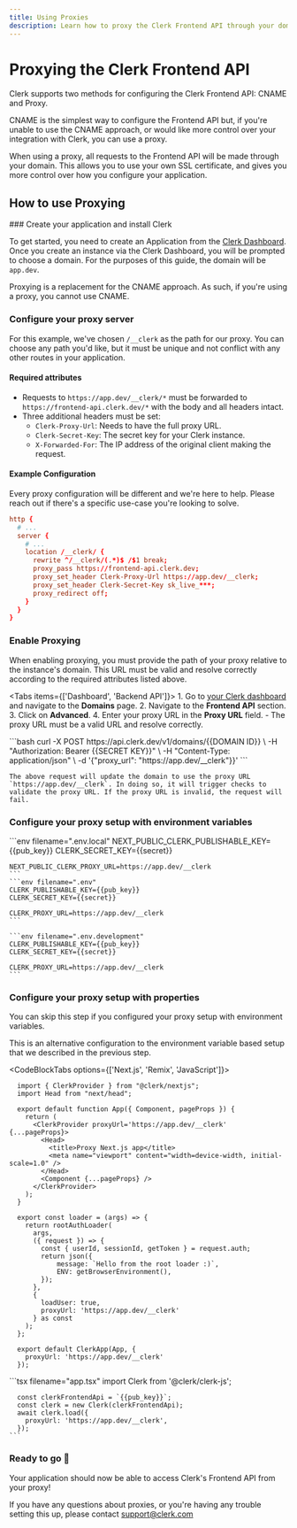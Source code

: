 ```yaml
---
title: Using Proxies
description: Learn how to proxy the Clerk Frontend API through your domain.
---
```


# Proxying the Clerk Frontend API

Clerk supports two methods for configuring the Clerk Frontend API: CNAME and Proxy. 

CNAME is the simplest way to configure the Frontend API but, if you're unable to use the CNAME approach, or would like more control over your integration with Clerk, you can use a proxy.

When using a proxy, all requests to the Frontend API will be made through your domain. This allows you to use your own SSL certificate, and gives you more control over how you configure your application.

## How to use Proxying

<Steps>
### Create your application and install Clerk

To get started, you need to create an Application from the [Clerk Dashboard](https://dashboard.clerk.com/). Once you create an instance via the Clerk Dashboard, you will be prompted to choose a domain. For the purposes of this guide, the domain will be `app.dev`.

<Callout type="warning">Proxying is a replacement for the CNAME approach. As such, if you're using a proxy, you cannot use CNAME.</Callout>

### Configure your proxy server

For this example, we've chosen `/__clerk` as the path for our proxy. You can choose any path you'd like, but it must be unique and not conflict with any other routes in your application.

#### Required attributes

- Requests to `https://app.dev/__clerk/*` must be forwarded to `https://frontend-api.clerk.dev/*` with the body and all headers intact.
- Three additional headers must be set:
  - `Clerk-Proxy-Url`: Needs to have the full proxy URL.
  - `Clerk-Secret-Key`: The secret key for your Clerk instance.
  - `X-Forwarded-For`: The IP address of the original client making the request.

#### Example Configuration

<Callout type="info">Every proxy configuration will be different and we're here to help. Please reach out if there's a specific use-case you're looking to solve.</Callout>

```conf filename="nginx.conf"
http {
  # ...
  server {
    # ...
    location /__clerk/ {
      rewrite ^/__clerk/(.*)$ /$1 break;
      proxy_pass https://frontend-api.clerk.dev;
      proxy_set_header Clerk-Proxy-Url https://app.dev/__clerk;
      proxy_set_header Clerk-Secret-Key sk_live_***;
      proxy_redirect off;
    }
  }
}
```

### Enable Proxying

When enabling proxying, you must provide the path of your proxy relative to the instance's domain. This URL must be valid and resolve correctly according to the required attributes listed above.

<Tabs items={['Dashboard', 'Backend API']}>
  <Tab>
    1. Go to [your Clerk dashboard](https://dashboard.clerk.com/) and navigate to the **Domains** page.
    2. Navigate to the **Frontend API** section.
    3. Click on **Advanced**.
    4. Enter your proxy URL in the **Proxy URL** field.
      - The proxy URL must be a valid URL and resolve correctly.
  <Tab>

  <Tab>
    ```bash
    curl -X POST https://api.clerk.dev/v1/domains/{{DOMAIN ID}} \
        -H "Authorization: Bearer {{SECRET KEY}}" \
        -H "Content-Type: application/json" \
        -d '{"proxy_url": "https://app.dev/__clerk"}}'
    ```

    The above request will update the domain to use the proxy URL `https://app.dev/__clerk`. In doing so, it will trigger checks to validate the proxy URL. If the proxy URL is invalid, the request will fail.
  </Tab>
</Tabs>

### Configure your proxy setup with environment variables

<InjectKeys>
  <CodeBlockTabs options={["Next.js", "Remix", 'Gatsby']}>
    ```env filename=".env.local"
    NEXT_PUBLIC_CLERK_PUBLISHABLE_KEY={{pub_key}}
    CLERK_SECRET_KEY={{secret}}

    NEXT_PUBLIC_CLERK_PROXY_URL=https://app.dev/__clerk
    ```
    ```env filename=".env"
    CLERK_PUBLISHABLE_KEY={{pub_key}}
    CLERK_SECRET_KEY={{secret}}

    CLERK_PROXY_URL=https://app.dev/__clerk
    ```

    ```env filename=".env.development"
    CLERK_PUBLISHABLE_KEY={{pub_key}}
    CLERK_SECRET_KEY={{secret}}

    CLERK_PROXY_URL=https://app.dev/__clerk
    ```
  </CodeBlockTabs>
</InjectKeys>

### Configure your proxy setup with properties

You can skip this step if you configured your proxy setup with environment variables.

This is an alternative configuration to the environment variable based setup that we described in the previous step.

<CodeBlockTabs options={['Next.js', 'Remix', 'JavaScript']}>
  ```tsx filename="_app.tsx"
    import { ClerkProvider } from "@clerk/nextjs";
    import Head from "next/head";

    export default function App({ Component, pageProps }) {
      return (
        <ClerkProvider proxyUrl='https://app.dev/__clerk' {...pageProps}>
          <Head>
            <title>Proxy Next.js app</title>
            <meta name="viewport" content="width=device-width, initial-scale=1.0" />
          </Head>
          <Component {...pageProps} />
        </ClerkProvider>
      );
    }
  ```

  ```tsx filename="root.tsx"
    export const loader = (args) => {
      return rootAuthLoader(
        args,
        ({ request }) => {
          const { userId, sessionId, getToken } = request.auth;
          return json({
              message: `Hello from the root loader :)`,
              ENV: getBrowserEnvironment(),
          });
        },
        {
          loadUser: true,
          proxyUrl: 'https://app.dev/__clerk'
        } as const
      );
    };

    export default ClerkApp(App, {
      proxyUrl: 'https://app.dev/__clerk'
    });
  ```

  <InjectKeys>
    ```tsx filename="app.tsx"
      import Clerk from '@clerk/clerk-js';

      const clerkFrontendApi = `{{pub_key}}`;
      const clerk = new Clerk(clerkFrontendApi);
      await clerk.load({
        proxyUrl: 'https://app.dev/__clerk',
      });
    ```
  </InjectKeys>
</CodeBlockTabs>

### Ready to go 🎉
Your application should now be able to access Clerk's Frontend API from your proxy!
</Steps>

If you have any questions about proxies, or you're having any trouble setting this up, please contact support@clerk.com
